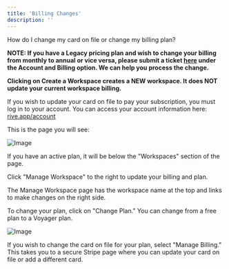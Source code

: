 ```yaml
---
title: 'Billing Changes'
description: ''
---
```


How do I change my card on file or change my billing plan?

**NOTE: If you have a Legacy pricing plan and wish to change your billing from monthly to annual or vice versa, please submit a ticket [here](https://rive.atlassian.net/servicedesk/customer/portals) under the Account and Billing option. We can help you process the change.**

**Clicking on Create a Workspace creates a NEW workspace. It does NOT update your current workspace billing.**

If you wish to update your card on file to pay your subscription, you must log in to your account. You can access your account information here: [rive.app/account​](https://rive.atlassian.net/servicedesk/customer/portals)

This is the page you will see:

![Image](https://ucarecdn.com/4d7b047a-0ea1-44a3-80a3-7e5d7a570696/)

If you have an active plan, it will be below the "Workspaces" section of the page.

Click "Manage Workspace" to the right to update your billing and plan.

The Manage Workspace page has the workspace name at the top and links to make changes on the right side.

To change your plan, click on "Change Plan." You can change from a free plan to a Voyager plan. 

![Image](https://ucarecdn.com/a03cd528-0abc-4260-a659-637bad6988f0/)

If you wish to change the card on file for your plan, select "Manage Billing." This takes you to a secure Stripe page where you can update your card on file or add a different card.